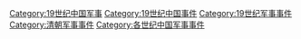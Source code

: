 [[Category:19世纪中国军事|Category:19世纪中国军事]]
[[Category:19世纪中国事件|Category:19世纪中国事件]]
[[Category:19世纪军事事件|Category:19世纪军事事件]]
[[Category:清朝军事事件|Category:清朝军事事件]]
[[Category:各世纪中国军事事件|Category:各世纪中国军事事件]]